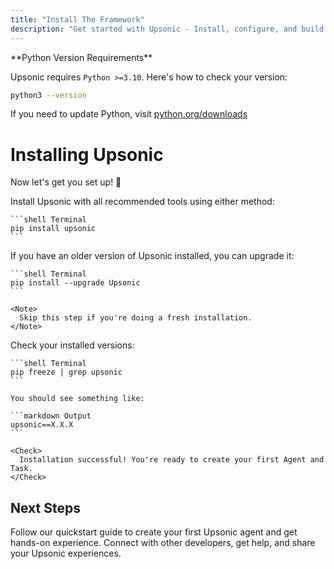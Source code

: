```yaml
---
title: "Install The Framework"
description: "Get started with Upsonic - Install, configure, and build your first AI Agent"
---
```


<Note>
  **Python Version Requirements**

  Upsonic requires `Python >=3.10`. Here's how to check your version:

  ```bash
  python3 --version
  ```

  If you need to update Python, visit [python.org/downloads](https://python.org/downloads)
</Note>

# Installing Upsonic

Now let's get you set up! 🚀

<Steps>
  <Step title="Install Upsonic">
    Install Upsonic with all recommended tools using either method:

    ```shell Terminal
    pip install upsonic
    ```
  </Step>
  <Step title="Upgrade Upsonic (Existing Installations Only)">
    If you have an older version of Upsonic installed, you can upgrade it:

    ```shell Terminal
    pip install --upgrade Upsonic
    ```

    <Note>
      Skip this step if you're doing a fresh installation.
    </Note>
  </Step>
  <Step title="Verify Installation">
    Check your installed versions:

    ```shell Terminal
    pip freeze | grep upsonic
    ```

    You should see something like:

    ```markdown Output
    upsonic==X.X.X
    ```

    <Check>
      Installation successful! You're ready to create your first Agent and Task.
    </Check>
  </Step>
</Steps>

## Next Steps

<CardGroup cols="2">
  <Card title="Build Your First Agent" icon="code" href="/quickstart">
    Follow our quickstart guide to create your first Upsonic agent and get hands-on experience.
  </Card>
  <Card title="Join the Community" icon="comments" href="https://discord.gg/dNKGm4dfnR">
    Connect with other developers, get help, and share your Upsonic experiences.
  </Card>
</CardGroup>